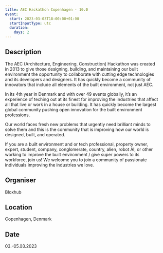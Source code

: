 ```yaml
---
title: AEC Hackathon Copenhagen - 10.0
event:
  start: 2023-03-03T18:00:00+01:00
  startInputType: utc
  duration:
    days: 2
---
```


## Description

The AEC (Architecture, Engineering, Construction) Hackathon was created in 2013 to give those designing, building, and maintaining our built environment the opportunity to collaborate with cutting edge technologies and its developers and designers. It has quickly become a community of innovators that include all elements of the built environment, not just AEC.

In its 4th year in Denmark and with over 49 events globally, it’s an experience of teching out at its finest for improving the industries that affect all that live or work in a house or building. It has quickly become the largest global community pushing open innovation for the built environment professions.

Our world faces fresh new problems that urgently need brilliant minds to solve them and this is the community that is improving how our world is designed, built, and operated.

If you are a built environment and or tech professional, property owner, expert, student, company, conglomerate, country, alien, robot AI, or other working to improve the built environment / give super powers to its workforce, join us! We welcome you to join a community of passionate individuals improving the industries we love.

## Organiser

Bloxhub

## Location

Copenhagen, Denmark

## Date

03.-05.03.2023
